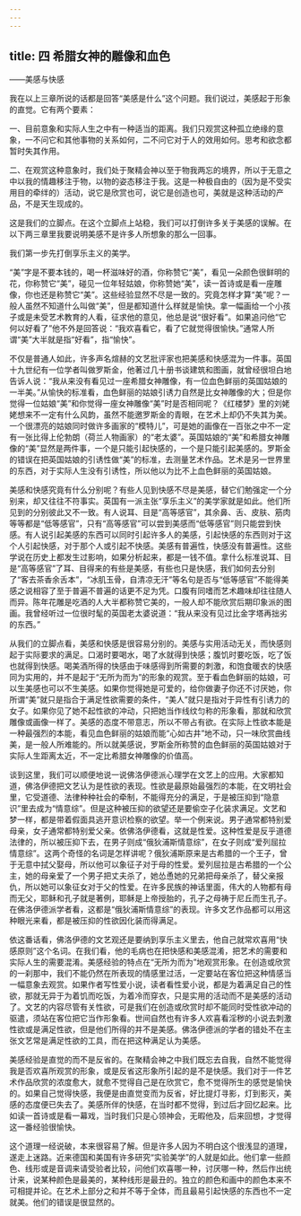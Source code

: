 ```yaml
---
---
---
```

title: 四 希腊女神的雕像和血色
---




——美感与快感

我在以上三章所说的话都是回答“美感是什么”这个问题。我们说过，美感起于形象的直觉。它有两个要素：

一、目前意象和实际人生之中有一种适当的距离。我们只观赏这种孤立绝缘的意象，一不问它和其他事物的关系如何，二不问它对于人的效用如何。思考和欲念都暂时失其作用。

二、在观赏这种意象时，我们处于聚精会神以至于物我两忘的境界，所以于无意之中以我的情趣移注于物，以物的姿态移注于我。这是一种极自由的（因为是不受实用目的牵绊的）活动，说它是欣赏也可，说它是创造也可，美就是这种活动的产品，不是天生现成的。

这是我们的立脚点。在这个立脚点上站稳，我们可以打倒许多关于美感的误解。在以下两三章里我要说明美感不是许多人所想象的那么一回事。

我们第一步先打倒享乐主义的美学。

“美”字是不要本钱的，喝一杯滋味好的酒，你称赞它“美”，看见一朵颜色很鲜明的花，你称赞它“美”，碰见一位年轻姑娘，你称赞她“美”，读一首诗或是看一座雕像，你也还是称赞它“美”。这些经验显然不尽是一致的。究竟怎样才算“美”呢？一般人虽然不知道什么叫做“美”，但是都知道什么样就是愉快。拿一幅画给一个小孩子或是未受艺术教育的人看，征求他的意见，他总是说“很好看”。如果追问他“它何以好看了”他不外是回答说：“我欢喜看它，看了它就觉得很愉快。”通常人所谓“美”大半就是指“好看”，指“愉快”。

不仅是普通人如此，许多声名煊赫的文艺批评家也把美感和快感混为一件事。英国十九世纪有一位学者叫做罗斯金，他著过几十册书谈建筑和图画，就曾经很坦白地告诉人说：“我从来没有看见过一座希腊女神雕像，有一位血色鲜丽的英国姑娘的一半美。”从愉快的标准看，血色鲜丽的姑娘引诱力自然是比女神雕像的大；但是你觉得一位姑娘“美”和你觉得一座女神雕像“美”时是否相同呢？《红楼梦》里的刘姥姥想来不一定有什么风韵，虽然不能邀罗斯金的青眼，在艺术上却仍不失其为美。一个很漂亮的姑娘同时做许多画家的“模特儿”，可是她的画像在一百张之中不一定有一张比得上伦勃朗（荷兰人物画家）的“老太婆”。英国姑娘的“美”和希腊女神雕像的“美”显然是两件事，一个是只能引起快感的，一个是只能引起美感的。罗斯金的错误在把英国姑娘的引诱性做“美”的标准，去测量艺术作品。艺术是另一世界里的东西，对于实际人生没有引诱性，所以他以为比不上血色鲜丽的英国姑娘。

美感和快感究竟有什么分别呢？有些人见到快感不尽是美感，替它们勉强定一个分别来，却又往往不符事实。英国有一派主张“享乐主义”的美学家就是如此。他们所见到的分别彼此又不一致。有人说耳、目是“高等感官”，其余鼻、舌、皮肤、筋肉等等都是“低等感官”，只有“高等感官”可以尝到美感而“低等感官”则只能尝到快感。有人说引起美感的东西可以同时引起许多人的美感，引起快感的东西则对于这个人引起快感，对于那个人或引起不快感。美感有普遍性，快感没有普遍性。这些学说在历史上都发生过影响，如果分析起来，都是一钱不值。拿什么标准说耳、目是“高等感官”了耳、目得来的有些是美感，有些也只是快感，我们如何去分别了“客去茶香余舌本”，“冰肌玉骨，自清凉无汗”等名句是否与“低等感官”不能得美感之说相容了至于普遍不普遍的话更不足为凭。口腹有同嗜而艺术趣味却往往随人而异。陈年花雕是吃酒的人大半都称赞它美的，一般人却不能欣赏后期印象派的图画。我曾经听过一位很时髦的英国老太婆说道：“我从来没有见过比金字塔再拙劣的东西。”

从我们的立脚点看，美感和快感是很容易分别的。美感与实用活动无关，而快感则起于实际要求的满足。口渴时要喝水，喝了水就得到快感；腹饥时要吃饭，吃了饭也就得到快感。喝美酒所得的快感由于味感得到所需要的刺激，和饱食暖衣的快感同为实用的，并不是起于“无所为而为”的形象的观赏。至于看血色鲜丽的姑娘，可以生美感也可以不生美感。如果你觉得她是可爱的，给你做妻子你还不讨厌她，你所谓“美”就只是指合于满足性欲需要的条件，“美人”就只是指对于异性有引诱力的女子。如果你见了她不起性欲的冲动，只把她当作线纹匀称的形象看，那就和欣赏雕像或画像一样了。美感的态度不带意志，所以不带占有欲。在实际上性欲本能是一种最强烈的本能，看见血色鲜丽的姑娘而能“心如古井”地不动，只一味欣赏曲线美，是一般人所难能的。所以就美感说，罗斯金所称赞的血色鲜丽的英国姑娘对于实际人生距离太近，不一定比希腊女神雕像的价值高。

谈到这里，我们可以顺便地说一说佛洛伊德派心理学在文艺上的应用。大家都知道，佛洛伊德把文艺认为是性欲的表现。性欲是最原始最强烈的本能，在文明社会里，它受道德、法律种种社会的牵制，不能得充分的满足，于是被压抑到“隐意识”里去成为“情意综”。但是这种被压抑的欲望还是要偷空子化装求满足。文艺和梦一样，都是带着假面具逃开意识检察的欲望。举一个例来说。男子通常都特别爱母亲，女子通常都特别爱父亲。依佛洛伊德看，这就是性爱。这种性爱是反乎道德法律的，所以被压抑下去，在男子则成“俄狄浦斯情意综”，在女子则成“爱列屈拉情意综”。这两个奇怪的名词是怎样讲呢？俄狄浦斯原来是古希腊的一个王子，曾于无意中拭父娶母，所以他可以象征子对于母的性爱。爱列屈拉是古希腊的一个公主，她的母亲爱了一个男子把丈夫杀了，她怂恿她的兄弟把母亲杀了，替父亲报仇，所以她可以象征女对于父的性爱。在许多民族的神话里面，伟大的人物都有母而无父，耶稣和孔子就是著例，耶稣是上帝授胎的，孔子之母祷于尼丘而生孔子。在佛洛伊德派学者看，这都是“俄狄浦斯情意综”的表现。许多文艺作品都可以用这种眼光来看，都是被压抑的性欲因化装而得满足。

依这番话看，佛洛伊德的文艺观还是要纳到享乐主义里去，他自己就常欢喜用“快感原则”这个名词。在我们看，他的毛病也在把快感和美感混淆，把艺术的需要和实际人生的需要混淆。美感经验的特点在“无所为而为”地观赏形象。在创造或欣赏的一刹那中，我们不能仍然在所表现的情感里过活，一定要站在客位把这种情感当一幅意象去观赏。如果作者写性爱小说，读者看性爱小说，都是为着满足自己的性欲，那就无异于为着饥而吃饭，为着冷而穿衣，只是实用的活动而不是美感的活动了。文艺的内容尽管有关性欲，可是我们在创造或欣赏时却不能同时受性欲冲动的驱遣，须站在客位把它当作形象看。世间自然也有许多人欢喜看淫秽的小说去刺激性欲或是满足性欲，但是他们所得的并不是美感。佛洛伊德派的学者的错处不在主张文艺常是满足性欲的工具，而在把这种满足认为美感。

美感经验是直觉的而不是反省的。在聚精会神之中我们既忘去自我，自然不能觉得我是否欢喜所观赏的形象，或是反省这形象所引起的是不是快感。我们对于一件艺术作品欣赏的浓度愈大，就愈不觉得自己是在欣赏它，愈不觉得所生的感觉是愉快的。如果自己觉得快感，我便是由直觉变而为反省，好比提灯寻影，灯到影灭，美感的态度便已失去了。美感所伴的快感，在当时都不觉得，到过后才回忆起来。比如读一首诗或是看一幕戏，当时我们只是心领神会，无暇他及，后来回想，才觉得这一番经验很愉快。

这个道理一经说破，本来很容易了解。但是许多人因为不明白这个很浅显的道理，遂走上迷路。近来德国和美国有许多研究“实验美学”的人就是如此。他们拿一些颜色、线形或是音调来请受验者比较，问他们欢喜哪一种，讨厌哪一种，然后作出统计来，说某种颜色是最美的，某种线形是最丑的。独立的颜色和画中的颜色本来不可相提并论。在艺术上部分之和并不等于全体，而且最易引起快感的东西也不一定就美。他们的错误是很显然的。